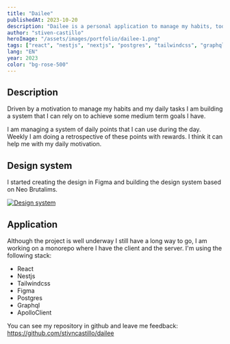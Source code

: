 ```yaml
---
title: "Dailee"
publishedAt: 2023-10-20
description: "Dailee is a personal application to manage my habits, todos, and more. "
author: "stiven-castillo"
heroImage: "/assets/images/portfolio/dailee-1.png"
tags: ["react", "nestjs", "nextjs", "postgres", "tailwindcss", "graphql"]
lang: "EN"
year: 2023
color: "bg-rose-500"
---
```


## Description

Driven by a motivation to manage my habits and my daily tasks I am building a system that I can rely on to achieve some medium term goals I have.

I am managing a system of daily points that I can use during the day. Weekly I am doing a retrospective of these points with rewards. I think it can help me with my daily motivation.


## Design system

I started creating the design in Figma and building the design system based on Neo Brutalims.

<a href="/assets/images/portfolio/dailee-2.png" target="_blank">
  <img src="/assets/images/portfolio/dailee-2.png" alt="Design system" />
</a>

## Application

Although the project is well underway I still have a long way to go, I am working on a monorepo where I have the client and the server.
I'm using the following stack:

  - React
  - Nestjs
  - Tailwindcss
  - Figma
  - Postgres
  - Graphql
  - ApolloClient


You can see my repository in github and leave me feedback: https://github.com/stivncastillo/dailee